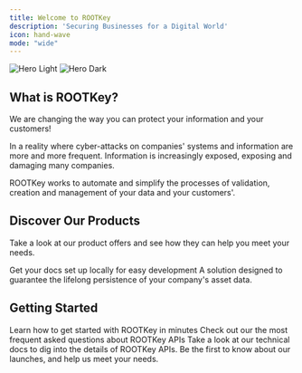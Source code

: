 ```yaml
---
title: Welcome to ROOTKey
description: 'Securing Businesses for a Digital World'
icon: hand-wave
mode: "wide"
---
```


<img
  className="block dark:hidden"
  src="/images/hero-light.svg"
  alt="Hero Light"
/>
<img
  className="hidden dark:block"
  src="/images/hero-dark.svg"
  alt="Hero Dark"
/>

## What is ROOTKey?
We are changing the way you can protect your information and your customers!

 In a reality where cyber-attacks on companies' systems and information are more and more frequent. Information is increasingly exposed, exposing and damaging many companies. 

 ROOTKey works to automate and simplify the processes of validation, creation and management of your data and your customers'. 


## Discover Our Products
Take a look at our product offers and see how they can help you meet your needs.

<CardGroup cols={2}>
  <Card
    title="Platform"
    icon="layer-group"
    href="https://mintlify.com/docs/quickstart"
  >
    Get your docs set up locally for easy development
  </Card>
  <Card
    title="DAMC"
    icon="wind-turbine"
    href="http://localhost:3000/damc"
  >
    A solution designed to guarantee the lifelong persistence of your company's asset data.
  </Card>
</CardGroup>

## Getting Started

<CardGroup cols={2}>
  <Card
    title="Quickstart"
    icon="play"
    href="https://mintlify.com/docs/quickstart"
  >
    Learn how to get started with ROOTKey in minutes
  </Card>
  <Card
    title="FAQ"
    icon="Map"
    href="https://mintlify.com/docs/quickstart"
  >
    Check out our the most frequent asked questions about ROOTKey APIs
  </Card>
  <Card
    title="API References"
    icon="book-open-cover"
    href="https://mintlify.com/docs/development"
  >
    Take a look at our technical docs to dig into the details of ROOTKey APIs.
  </Card>
  <Card
    title="Join Our Comunity"
    icon="whatsapp"
    href="https://mintlify.com/docs/development"
  >
    Be the first to know about our launches, and help us meet your needs. 
  </Card>
</CardGroup>